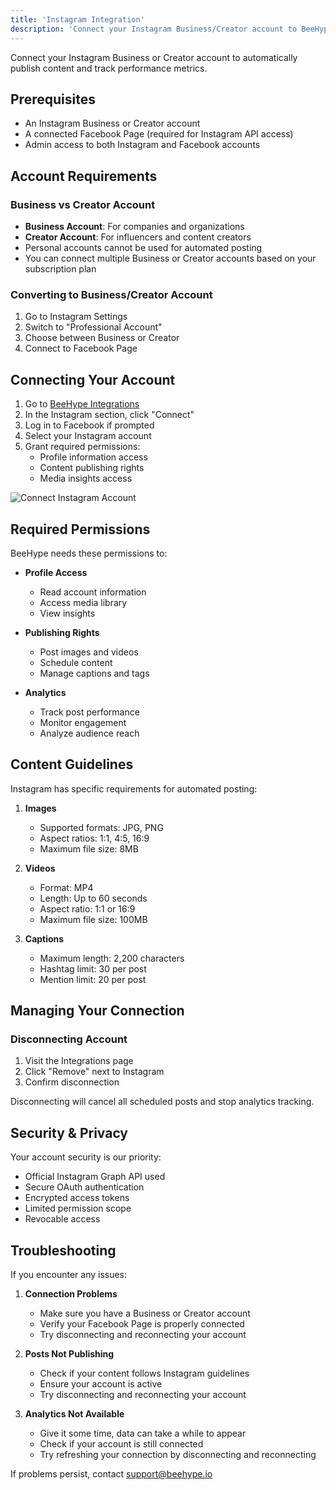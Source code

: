 ```yaml
---
title: 'Instagram Integration'
description: 'Connect your Instagram Business/Creator account to BeeHype'
---
```


Connect your Instagram Business or Creator account to automatically publish content and track performance metrics.

## Prerequisites

- An Instagram Business or Creator account
- A connected Facebook Page (required for Instagram API access)
- Admin access to both Instagram and Facebook accounts

## Account Requirements

### Business vs Creator Account
- **Business Account**: For companies and organizations
- **Creator Account**: For influencers and content creators
- Personal accounts cannot be used for automated posting
- You can connect multiple Business or Creator accounts based on your subscription plan

### Converting to Business/Creator Account
1. Go to Instagram Settings
2. Switch to "Professional Account"
3. Choose between Business or Creator
4. Connect to Facebook Page

## Connecting Your Account

1. Go to [BeeHype Integrations](https://www.beehype.io/app/integrations)
2. In the Instagram section, click "Connect"
3. Log in to Facebook if prompted
4. Select your Instagram account
5. Grant required permissions:
   - Profile information access
   - Content publishing rights
   - Media insights access

<Frame>
  <img src="/images/social-media-setup/instagram/connect-account.png" alt="Connect Instagram Account" />
</Frame>

## Required Permissions

BeeHype needs these permissions to:

- **Profile Access**
  - Read account information
  - Access media library
  - View insights

- **Publishing Rights**
  - Post images and videos
  - Schedule content
  - Manage captions and tags

- **Analytics**
  - Track post performance
  - Monitor engagement
  - Analyze audience reach

## Content Guidelines

Instagram has specific requirements for automated posting:

1. **Images**
   - Supported formats: JPG, PNG
   - Aspect ratios: 1:1, 4:5, 16:9
   - Maximum file size: 8MB

2. **Videos**
   - Format: MP4
   - Length: Up to 60 seconds
   - Aspect ratio: 1:1 or 16:9
   - Maximum file size: 100MB

3. **Captions**
   - Maximum length: 2,200 characters
   - Hashtag limit: 30 per post
   - Mention limit: 20 per post

## Managing Your Connection

### Disconnecting Account
1. Visit the Integrations page
2. Click "Remove" next to Instagram
3. Confirm disconnection

<Warning>
Disconnecting will cancel all scheduled posts and stop analytics tracking.
</Warning>

## Security & Privacy

Your account security is our priority:
- Official Instagram Graph API used
- Secure OAuth authentication
- Encrypted access tokens
- Limited permission scope
- Revocable access

## Troubleshooting

If you encounter any issues:

1. **Connection Problems**
   - Make sure you have a Business or Creator account
   - Verify your Facebook Page is properly connected
   - Try disconnecting and reconnecting your account

2. **Posts Not Publishing**
   - Check if your content follows Instagram guidelines
   - Ensure your account is active
   - Try disconnecting and reconnecting your account

3. **Analytics Not Available**
   - Give it some time, data can take a while to appear
   - Check if your account is still connected
   - Try refreshing your connection by disconnecting and reconnecting

If problems persist, contact [support@beehype.io](mailto:support@beehype.io)
